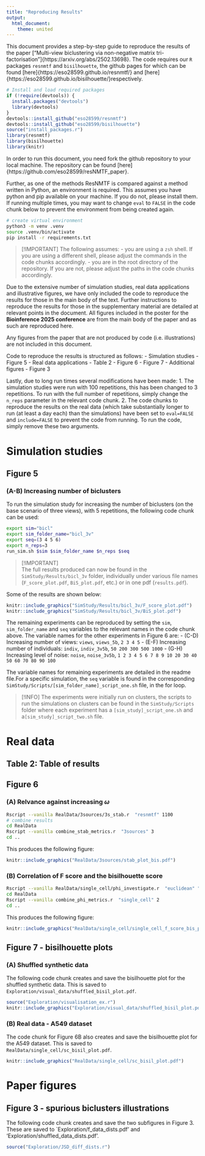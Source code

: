 ```yaml
---
title: "Reproducing Results"
output:
  html_document:
    theme: united
---
```


This document provides a step-by-step guide to reproduce the results of the paper ["Multi-view biclustering via non-negative matrix tri-factorisation"]{https://arxiv.org/abs/2502.13698}. The code requires our `R` packages `resnmtf` and `bisilhouette`, the github pages for which can be found [here]{https://eso28599.github.io/resnmtf/} and [here]{https://eso28599.github.io/bisilhouette/}respectively.

```r
# Install and load required packages
if (!require(devtools)) {
  install.packages("devtools")
  library(devtools)
}
devtools::install_github("eso28599/resnmtf")
devtools::install_github("eso28599/bisilhouette")
source("install_packages.r")
library(resnmtf)
library(bisilhouette)
library(knitr)
```

In order to run this document, you need fork the github repository to your local machine. The repository can be found [here]{https://github.com/eso28599/resNMTF_paper}. 

Further, as one of the methods ResNMTF is compared against a method written in Python, an environment is required. This assumes you have python and pip available on your machine. If you do not, please install them. If running multiple times, you may want to change `eval` to `FALSE` in the code chunk below to prevent the environment from being created again.
```zsh
# create virtual environment 
python3 -m venv .venv
source .venv/bin/activate
pip install -r requirements.txt
```

> [!IMPORTANT]  The following assumes:
> -  you are using a `zsh` shell. If you are using a different shell, please adjust the commands in the code chunks accordingly.
> - you are in the root directory of the repository. If you are not, please adjust the paths in the code chunks accordingly.

Due to the extensive number of simulation studies, real data applications and illustrative figures, we have only included the code to reproduce the results for those in the main body of the text. Further instructions to reproduce the results for those in the supplementary material are detailed at relevant points in the document. All figures included in the poster for the **Bioinference 2025 conference** are from the main body of the paper and as such are reproduced here.

Any figures from the paper that are not produced by code (i.e. illustrations) are not included in this document. 

Code to reproduce the results is structured as follows:
- Simulation studies
  - Figure 5
- Real data applications
  - Table 2
  - Figure 6
  - Figure 7
- Additional figures
  - Figure 3

Lastly, due to long run times several modifications have been made:
1. The simulation studies were run with 100 repetitions, this has been changed to 3 repetitions. To run with the full number of repetitions, simply change the `n_reps` parameter in the relevant code chunk.
2. The code chunks to reproduce the results on the real data (which take substantially longer to run (at least a day each) than the simulations) have been set to `eval=FALSE` and `include=FALSE` to prevent the code from running. To run the code, simply remove these two arguments.
 
# Simulation studies

## Figure 5
### (A-B) Increasing number of biclusters
To run the simulation study for increasing the number of biclusters (on the base scenario of three views), with 5 repetitions, the following code chunk can be used:
```zsh
export sim="bicl"
export sim_folder_name="bicl_3v"
export seq=(3 4 5 6)
export n_reps=3
run_sim.sh $sim $sim_folder_name $n_reps $seq
```

> [!IMPORTANT]  
> The full results produced can now be found in the `SimStudy/Results/bicl_3v` folder, individually under various file names (`F_score_plot.pdf`, `BiS_plot.pdf`, etc.) or in one pdf (`results.pdf`). 

Some of the results are shown below:
```r
knitr::include_graphics("SimStudy/Results/bicl_3v/F_score_plot.pdf")
knitr::include_graphics("SimStudy/Results/bicl_3v/BiS_plot.pdf")
```


The remaining experiments can be reproduced by setting the `sim`, `sim_folder_name` and `seq` variables to the relevant names in the code chunk above. 
The variable names for the other experiments in Figure 6 are:
  - (C-D) Increasing number of views: `views`, `views_5b`, `2 3 4 5`
  - (E-F) Increasing number of individuals: `indiv`, `indiv_3v5b`, `50 200 300 500 1000`
  - (G-H) Increasing level of noise: `noise`, `noise_3v5b`, `1 2 3 4 5 6 7 8 9 10 20 30 40 50 60 70 80 90 100`

The variable names for remaining experiments are detailed in the readme file.For a specific simulation, the `seq` variable is found in the corresponding `SimStudy/Scripts/[sim_folder_name]_script_one.sh` file, in the for loop. 

> [!INFO] The experiments were initially run on clusters, the scripts to run the simulations on clusters can be found in the `SimStudy/Scripts` folder where each experiment has a `[sim_study]_script_one.sh` and  a`[sim_study]_script_two.sh` file.

# Real data

## Table 2: Table of results

## Figure 6
### (A) Relvance against increasing $\omega$
```zsh
Rscript --vanilla RealData/3sources/3s_stab.r  "resnmtf" 1100
# combine results
cd RealData
Rscript --vanilla combine_stab_metrics.r  "3sources" 3 
cd ..
```
This produces the following figure:
```r
knitr::include_graphics("RealData/3sources/stab_plot_bis.pdf")
```

### (B) Correlation of F score and the bisilhouette score
```zsh
Rscript --vanilla RealData/single_cell/phi_investigate.r  "euclidean" "3sources" 
cd RealData
Rscript --vanilla combine_phi_metrics.r  "single_cell" 2
cd ..
```
This produces the following figure:
```r
knitr::include_graphics("RealData/single_cell/single_cell_f_score_bis_psi.pdf")
```

## Figure 7 - bisilhouette plots
### (A) Shuffled synthetic data
The following code chunk creates and save the bisilhouette plot for the shuffled synthetic data. This is saved to `Exploration/visual_data/shuffled_bisil_plot.pdf`.
```r
source("Exploration/visualisation_ex.r")
knitr::include_graphics("Exploration/visual_data/shuffled_bisil_plot.pdf")
```

### (B) Real data - A549 dataset
The code chunk for Figure 6B also creates and save the bisilhouette plot for the A549 dataset. This is saved to `RealData/single_cell/sc_bisil_plot.pdf`.
```r
knitr::include_graphics("RealData/single_cell/sc_bisil_plot.pdf")
```

# Paper figures
## Figure 3 -  spurious biclusters illustrations
The following code chunk creates and save the two subfigures in Figure 3. These are saved to `Exploration/f_data_dists.pdf' and 'Exploration/shuffled_data_dists.pdf'.
```r
source("Exploration/JSD_diff_dists.r")
```

